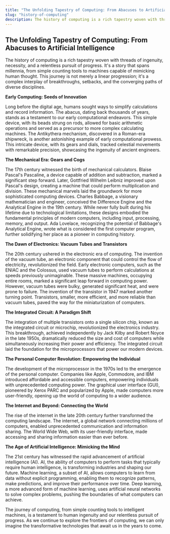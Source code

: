 ```yaml
---
title: "The Unfolding Tapestry of Computing: From Abacuses to Artificial Intelligence"
slug: "history-of-computing"
description: The history of computing is a rich tapestry woven with threads of ingenuity, necessity, and a relentless pursuit of progress. It's a story that spans millennia, from simple counting tools to machines capable of mimicking human thought. This journey is not merely a linear progression; it's a complex interplay of breakthroughs, setbacks, and the converging paths of diverse disciplines.
---
```



## The Unfolding Tapestry of Computing: From Abacuses to Artificial Intelligence

The history of computing is a rich tapestry woven with threads of ingenuity, necessity, and a relentless pursuit of progress.  It's a story that spans millennia, from simple counting tools to machines capable of mimicking human thought.  This journey is not merely a linear progression; it's a complex interplay of breakthroughs, setbacks, and the converging paths of diverse disciplines.

**Early Computing: Seeds of Innovation**

Long before the digital age, humans sought ways to simplify calculations and record information.  The abacus, dating back thousands of years, stands as a testament to our early computational endeavors.  This simple device, with its beads strung on rods, allowed for basic arithmetic operations and served as a precursor to more complex calculating machines.  The Antikythera mechanism, discovered in a Roman-era shipwreck, is another astonishing example of early computational prowess.  This intricate device, with its gears and dials, tracked celestial movements with remarkable precision, showcasing the ingenuity of ancient engineers.

**The Mechanical Era: Gears and Cogs**

The 17th century witnessed the birth of mechanical calculators.  Blaise Pascal's Pascaline, a device capable of addition and subtraction, marked a significant step forward.  Later, Gottfried Wilhelm Leibniz improved upon Pascal's design, creating a machine that could perform multiplication and division.  These mechanical marvels laid the groundwork for more sophisticated computing devices.  Charles Babbage, a visionary mathematician and engineer, conceived the Difference Engine and the Analytical Engine in the 19th century.  While never fully built during his lifetime due to technological limitations, these designs embodied the fundamental principles of modern computers, including input, processing, memory, and output.  Ada Lovelace, recognizing the potential of Babbage's Analytical Engine, wrote what is considered the first computer program, further solidifying her place as a pioneer in computing history.

**The Dawn of Electronics: Vacuum Tubes and Transistors**

The 20th century ushered in the electronic era of computing.  The invention of the vacuum tube, an electronic component that could control the flow of electricity, revolutionized the field.  Early electronic computers, such as the ENIAC and the Colossus, used vacuum tubes to perform calculations at speeds previously unimaginable.  These massive machines, occupying entire rooms, marked a significant leap forward in computing power.  However, vacuum tubes were bulky, generated significant heat, and were prone to failure.  The invention of the transistor in 1947 marked another turning point.  Transistors, smaller, more efficient, and more reliable than vacuum tubes, paved the way for the miniaturization of computers.

**The Integrated Circuit: A Paradigm Shift**

The integration of multiple transistors onto a single silicon chip, known as the integrated circuit or microchip, revolutionized the electronics industry.  This breakthrough, achieved independently by Jack Kilby and Robert Noyce in the late 1950s, dramatically reduced the size and cost of computers while simultaneously increasing their power and efficiency.  The integrated circuit laid the foundation for the microprocessors that power our modern devices.

**The Personal Computer Revolution: Empowering the Individual**

The development of the microprocessor in the 1970s led to the emergence of the personal computer.  Companies like Apple, Commodore, and IBM introduced affordable and accessible computers, empowering individuals with unprecedented computing power.  The graphical user interface (GUI), pioneered by Xerox PARC and popularized by Apple, made computers more user-friendly, opening up the world of computing to a wider audience.

**The Internet and Beyond: Connecting the World**

The rise of the internet in the late 20th century further transformed the computing landscape.  The internet, a global network connecting millions of computers, enabled unprecedented communication and information sharing.  The World Wide Web, with its user-friendly interface, made accessing and sharing information easier than ever before.

**The Age of Artificial Intelligence:  Mimicking the Mind**

The 21st century has witnessed the rapid advancement of artificial intelligence (AI).  AI, the ability of computers to perform tasks that typically require human intelligence, is transforming industries and shaping our future.  Machine learning, a subset of AI, allows computers to learn from data without explicit programming, enabling them to recognize patterns, make predictions, and improve their performance over time.  Deep learning, a more advanced form of machine learning, uses artificial neural networks to solve complex problems, pushing the boundaries of what computers can achieve.

The journey of computing, from simple counting tools to intelligent machines, is a testament to human ingenuity and our relentless pursuit of progress.  As we continue to explore the frontiers of computing, we can only imagine the transformative technologies that await us in the years to come.
